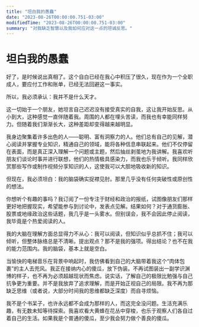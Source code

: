 ```yaml
---
title: "坦白我的愚蠢"
date: "2023-08-26T00:00:00.751-03:00"
modifiedTime: "2023-08-26T00:00:00.751-03:00"
summary: "对我缺乏智慧以及我如何应对这一点的坦诚反思。"
---
```


# 坦白我的愚蠢

好了，是时候说出真相了。这个自白已经在我心中积压了很久，现在作为一个全职成人，要应付工作和账单，已经无法回避这一事实。

所以，我必须承认：我并不是什么天才。

这一切始于一个朋友，她坦言自己迟迟没有接受真实的自我，这让我开始反思。从小到大，这种感觉一直伴随着我。周围的人都在埋头苦读，而我也有幸能同样努力。但随着我们渐渐长大，这种差距却变得越来越明显。

我身边聚集着许多出色的人——聪明、富有洞察力的人。他们总有自己的见解，潜心阅读并掌握专业知识，精通自己的领域，能将各种信息串联起来。他们不仅停留在表面，而是真正深入理解一个问题或主题，然后抽丝剥茧地为我讲解。我喜欢听朋友们谈论时事并进行联想，他们的热情极具感染力，而我也乐于倾听。我同样欣赏那些写作或制作视频分享知识的人，这使我可以大胆地吸收新的知识。

但现在，我必须坦白：我的脑袋确实捉襟见肘。那里几乎没有任何突破性或原创性的想法。

你想听个有趣的事吗？我订阅了一份专注于财经和政治的报纸，试图像朋友们那样更好地把握现实，希望能参与到讨论中，发表点见解。结果如何？对于通货膨胀、股票或地缘政治这些话题，我几乎是一头雾水。但别误会，我不会因此停止阅读，我毕竟是个热爱阅读的人。

我的大脑在理解方面总显得力不从心：我可以阅读，但知识似乎总抓不住；我可以倾听，但整体脉络总是不清晰。提出观点？那不是我的强项。得出结论？也不在我的能力范围内。我的脑袋，基本上就是空白。

当愉快的电梯音乐在背景中响起时，我仿佛看到自己的大脑带着我这个“肉体包裹”的主人去兜风。我正在接纳内心的傻瓜，放下伪装。不再试图装出一副学识渊博的样子，也不再为必须超越现状而焦虑。说实话，了解自己的极限比勉强与自己抗争更为重要。并不是我放弃了追求理解，而是开始正视自己的局限。我不再为那缺乏思维（或者说，大部分时间我的思维都缺乏深度）而自寻烦恼。

我不是个书呆子，也许永远都不会成为那样的人，而这完全没问题。生活充满乐趣，有无数未知等待探索。我喜欢看大黄蜂在花丛中穿梭，也乐于观察人们各自过着自己的生活。如果我是个普通的傻瓜，至少我会努力做个善良的傻瓜。
